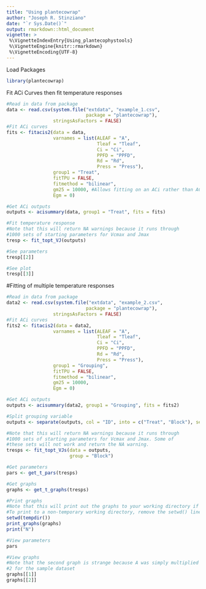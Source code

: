 ```yaml
---
title: "Using plantecowrap"
author: "Joseph R. Stinziano"
date: "`r Sys.Date()`"
output: rmarkdown::html_document
vignette: >
 %\VignetteIndexEntry{Using_plantecophystools}
 %\VignetteEngine{knitr::rmarkdown}
 %\VignetteEncoding{UTF-8}
---
```

Load Packages
```r
library(plantecowrap)
```

Fit ACi Curves then fit temperature responses
```r
#Read in data from package
data <- read.csv(system.file("extdata", "example_1.csv",
                             package = "plantecowrap"),
                 stringsAsFactors = FALSE)
#Fit ACi curves
fits <- fitacis2(data = data,
                 varnames = list(ALEAF = "A",
                                 Tleaf = "Tleaf",
                                 Ci = "Ci",
                                 PPFD = "PPFD",
                                 Rd = "Rd",
                                 Press = "Press"),
                 group1 = "Treat",
                 fitTPU = FALSE,
                 fitmethod = "bilinear",
                 gm25 = 10000, #Allows fitting on an ACi rather than ACc-basis
                 Egm = 0)

#Get ACi outputs
outputs <- acisummary(data, group1 = "Treat", fits = fits)

#Fit temperature response
#Note that this will return NA warnings because it runs through
#1000 sets of starting parameters for Vcmax and Jmax
tresp <- fit_topt_VJ(outputs)

#See parameters
tresp[[2]]

#See plot
tresp[[3]]

```

#Fitting of multiple temperature responses
```r
#Read in data from package
data2 <- read.csv(system.file("extdata", "example_2.csv",
                             package = "plantecowrap"),
                 stringsAsFactors = FALSE)
#Fit ACi curves
fits2 <- fitacis2(data = data2,
                 varnames = list(ALEAF = "A",
                                 Tleaf = "Tleaf",
                                 Ci = "Ci",
                                 PPFD = "PPFD",
                                 Rd = "Rd",
                                 Press = "Press"),
                 group1 = "Grouping",
                 fitTPU = FALSE,
                 fitmethod = "bilinear",
                 gm25 = 10000,
                 Egm = 0)

#Get ACi outputs
outputs <- acisummary(data2, group1 = "Grouping", fits = fits2)

#Split grouping variable
outputs <- separate(outputs, col = "ID", into = c("Treat", "Block"), sep = "_")

#Note that this will return NA warnings because it runs through
#1000 sets of starting parameters for Vcmax and Jmax. Some of
#these sets will not work and return the NA warning.
tresps <- fit_topt_VJs(data = outputs,
                       group = "Block")

#Get parameters
pars <- get_t_pars(tresps)

#Get graphs
graphs <- get_t_graphs(tresps)

#Print graphs
#Note that this will print out the graphs to your working directory if run
#To print to a non-temporary working directory, remove the setwd() line below.
setwd(tempdir())
print_graphs(graphs)
print("N")

#View parameters
pars

#View graphs
#Note that the second graph is strange because A was simply multiplied by
#2 for the sample dataset
graphs[[1]]
graphs[[2]]
```